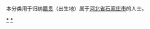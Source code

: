{{Catnav|頁面分類|各種主題的頁面分類|依中国各省来作的分类|各地中国人|河北人}}
{{Catnav|頁面分類|人物|各國人物|中国人|各地中国人|河北人}}
本分类用于归纳[[籍贯|籍贯]]（出生地）属于[[河北省|河北省]][[石家庄市|石家庄市]]的人士。

[[Category:石家庄人物|*]]
[[Category:河北人|*]]